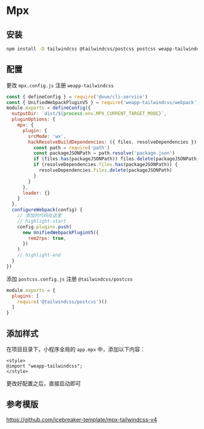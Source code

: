 
# Mpx

## 安装

```bash npm2yarn
npm install -D tailwindcss @tailwindcss/postcss postcss weapp-tailwindcss
```

<Patch />

## 配置

更改 `mpx.config.js` 注册 `weapp-tailwindcss`

```js title="mpx.config.js"
const { defineConfig } = require('@vue/cli-service')
const { UnifiedWebpackPluginV5 } = require('weapp-tailwindcss/webpack')
module.exports = defineConfig({
  outputDir: `dist/${process.env.MPX_CURRENT_TARGET_MODE}`,
  pluginOptions: {
    mpx: {
      plugin: {
        srcMode: 'wx',
        hackResolveBuildDependencies: ({ files, resolveDependencies }) => {
          const path = require('path')
          const packageJSONPath = path.resolve('package.json')
          if (files.has(packageJSONPath)) files.delete(packageJSONPath)
          if (resolveDependencies.files.has(packageJSONPath)) {
            resolveDependencies.files.delete(packageJSONPath)
          }
        }
      },
      loader: {}
    }
  },
  configureWebpack(config) {
    // 添加的代码在这里
    // highlight-start
    config.plugins.push(
      new UnifiedWebpackPluginV5({
        rem2rpx: true,
      })
    )
    // highlight-end
  }
})
```

添加 `postcss.config.js` 注册 `@tailwindcss/postcss`

```js title="postcss.config.js"
module.exports = {
  plugins: [
    require('@tailwindcss/postcss')()
  ]
}
```


## 添加样式

在项目目录下，小程序全局的 `app.mpx` 中，添加以下内容：

```vue title="app.mpx"
<style>
@import "weapp-tailwindcss";
</style>
```


更改好配置之后，直接启动即可


## 参考模版

https://github.com/icebreaker-template/mpx-tailwindcss-v4